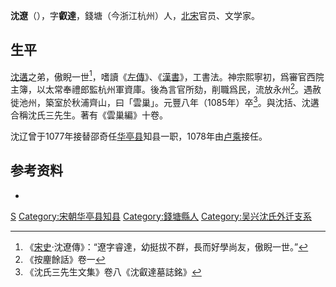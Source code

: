 '''沈遼'''（{{bd|1032年||1085年||catIdx=}}），字'''叡達'''，錢塘（今浙江杭州）人，[[北宋|北宋]]官员、文学家。

==生平==

[[沈遘|沈遘]]之弟，傲睨一世<ref>《[[宋史|宋史]]·沈遼傳》：“遼字睿達，幼挺拔不群，長而好學尚友，傲睨一世。”</ref>，嗜讀《[[左傳|左傳]]》、《[[漢書|漢書]]》，工書法。神宗熙寧初，爲審官西院主簿，以太常奉禮郎監杭州軍資庫。後為言官所劾，削職爲民，流放永州<ref>《按麈餘話》卷一</ref>。遇赦徙池州，築室於秋浦齊山，曰「雲巢」。元豐八年（1085年）卒<ref>《沈氏三先生文集》卷八《沈叡達墓誌銘》</ref>。與沈括、沈遘合稱沈氏三先生。著有《雲巢編》十卷。

沈辽曾于1077年接替邵奇任[[华亭县|华亭县]]知县一职，1078年由[[卢乘|卢乘]]接任。

==参考资料==
{{reflist}}
* {{cite book|author=编纂委员会  |title=《上海旧政权建置志》 |year=2001年 |publisher=上海社会科学院出版社 |location=上海 |isbn=7-80618-881-9}}

{{start box}}
{{s-off}}
{{succession box|[[邵奇|邵奇]]|[[卢乘|卢乘]]|[[华亭县|华亭县]][[知县|知县]]|1077年－1078年}}
{{end box}}

[[Category:宋朝政治人物|S]]
[[Category:宋朝华亭县知县|Category:宋朝华亭县知县]]
[[Category:錢塘縣人|Category:錢塘縣人]]
[[Category:吴兴沈氏外迁支系|Category:吴兴沈氏外迁支系]]